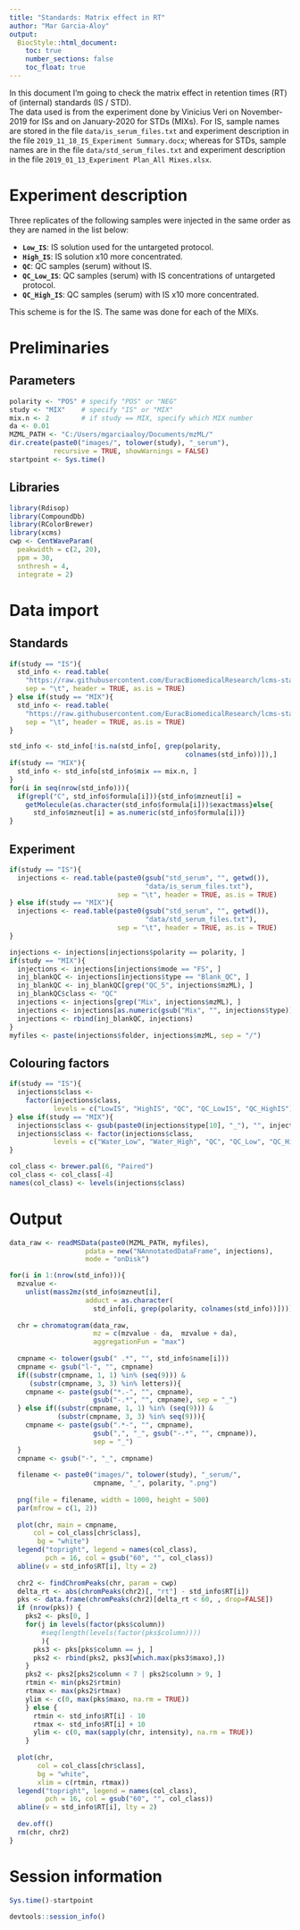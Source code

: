 ```yaml
---
title: "Standards: Matrix effect in RT"
author: "Mar Garcia-Aloy"
output: 
  BiocStyle::html_document:
    toc: true
    number_sections: false
    toc_float: true
---
```


In this document I'm going to check the matrix effect in retention times 
(RT) of (internal) standards (IS / STD).  
The data used is from the experiment done by Vinicius Veri 
on November-2019 for ISs and on January-2020 for STDs (MIXs). 
For IS, sample names are stored in the file `data/is_serum_files.txt` and experiment 
description in the file `2019_11_18_IS_Experiment Summary.docx`; 
whereas for STDs, sample names are in the file `data/std_serum_files.txt` 
and experiment description in the file `2019_01_13_Experiment Plan_All Mixes.xlsx`.    

# Experiment description
Three replicates of the following samples were injected in the same 
order as they are named in the list below:  
  
- **`Low_IS`**: IS solution used for the untargeted protocol.     
- **`High_IS`**: IS solution x10 more concentrated.  
- **`QC`**: QC samples (serum) without IS.  
- **`QC_Low_IS`**: QC samples (serum) with IS concentrations of untargeted protocol.  
- **`QC_High_IS`**: QC samples (serum) with IS x10 more concentrated.  

This scheme is for the IS. The same was done for each of the MIXs.  

# Preliminaries
## Parameters
```r
polarity <- "POS" # specify "POS" or "NEG"
study <- "MIX"    # specify "IS" or "MIX"
mix.n <- 2        # if study == MIX, specify which MIX number
da <- 0.01
MZML_PATH <- "C:/Users/mgarciaaloy/Documents/mzML/"
dir.create(paste0("images/", tolower(study), "_serum"), 
           recursive = TRUE, showWarnings = FALSE)
startpoint <- Sys.time()
```

## Libraries
```r
library(Rdisop)
library(CompoundDb)
library(RColorBrewer)
library(xcms)
cwp <- CentWaveParam(
  peakwidth = c(2, 20), 
  ppm = 30, 
  snthresh = 4,
  integrate = 2)
```

# Data import
## Standards
```r
if(study == "IS"){
  std_info <- read.table(
    "https://raw.githubusercontent.com/EuracBiomedicalResearch/lcms-standards/master/data/internal_standards.txt",
    sep = "\t", header = TRUE, as.is = TRUE)
} else if(study == "MIX"){
  std_info <- read.table(
    "https://raw.githubusercontent.com/EuracBiomedicalResearch/lcms-standards/master/data/standards_dilution.txt",
    sep = "\t", header = TRUE, as.is = TRUE)
}

std_info <- std_info[!is.na(std_info[, grep(polarity, 
                                            colnames(std_info))]),]
if(study == "MIX"){
  std_info <- std_info[std_info$mix == mix.n, ]
}
for(i in seq(nrow(std_info))){
  if(grepl("C", std_info$formula[i])){std_info$mzneut[i] = 
    getMolecule(as.character(std_info$formula[i]))$exactmass}else{
      std_info$mzneut[i] = as.numeric(std_info$formula[i])}
}
```

## Experiment
```r
if(study == "IS"){
  injections <- read.table(paste0(gsub("std_serum", "", getwd()), 
                                  "data/is_serum_files.txt"), 
                           sep = "\t", header = TRUE, as.is = TRUE)
} else if(study == "MIX"){
  injections <- read.table(paste0(gsub("std_serum", "", getwd()), 
                                  "data/std_serum_files.txt"), 
                           sep = "\t", header = TRUE, as.is = TRUE)
}

injections <- injections[injections$polarity == polarity, ]
if(study == "MIX"){
  injections <- injections[injections$mode == "FS", ]
  inj_blankQC <- injections[injections$type == "Blank_QC", ]
  inj_blankQC <- inj_blankQC[grep("QC_5", injections$mzML), ]
  inj_blankQC$class <- "QC"
  injections <- injections[grep("Mix", injections$mzML), ]
  injections <- injections[as.numeric(gsub("Mix", "", injections$type)) == mix.n, ]
  injections <- rbind(inj_blankQC, injections)
}
myfiles <- paste(injections$folder, injections$mzML, sep = "/") 
```

## Colouring factors
```r
if(study == "IS"){
  injections$class <- 
    factor(injections$class, 
           levels = c("LowIS", "HighIS", "QC", "QC_LowIS", "QC_HighIS"))
} else if(study == "MIX"){
  injections$class <- gsub(paste0(injections$type[10], "_"), "", injections$class)
  injections$class <- factor(injections$class, 
           levels = c("Water_Low", "Water_High", "QC", "QC_Low", "QC_High"))
}

col_class <- brewer.pal(6, "Paired")
col_class <- col_class[-4]
names(col_class) <- levels(injections$class)
```

# Output
```r
data_raw <- readMSData(paste0(MZML_PATH, myfiles), 
                   pdata = new("NAnnotatedDataFrame", injections),
                   mode = "onDisk")

for(i in 1:(nrow(std_info))){
  mzvalue <- 
    unlist(mass2mz(std_info$mzneut[i], 
                   adduct = as.character(
                     std_info[i, grep(polarity, colnames(std_info))])))
  
  chr = chromatogram(data_raw, 
                     mz = c(mzvalue - da,  mzvalue + da),
                     aggregationFun = "max")
  
  cmpname <- tolower(gsub(" .*", "", std_info$name[i]))
  cmpname <- gsub("l-", "", cmpname)
  if((substr(cmpname, 1, 1) %in% (seq(9))) & 
     (substr(cmpname, 3, 3) %in% letters)){
    cmpname <- paste(gsub("*.-", "", cmpname), 
                     gsub("-.*", "", cmpname), sep = "_")
  } else if((substr(cmpname, 1, 1) %in% (seq(9))) & 
            (substr(cmpname, 3, 3) %in% seq(9))){
    cmpname <- paste(gsub(".*-", "", cmpname), 
                     gsub(",", "_", gsub("-.*", "", cmpname)), 
                     sep = "_")
  }
  cmpname <- gsub("-", "_", cmpname)
  
  filename <- paste0("images/", tolower(study), "_serum/", 
                     cmpname, "_", polarity, ".png")
  
  png(file = filename, width = 1000, height = 500)
  par(mfrow = c(1, 2))
  
  plot(chr, main = cmpname,
      col = col_class[chr$class],
       bg = "white")
  legend("topright", legend = names(col_class), 
         pch = 16, col = gsub("60", "", col_class))
  abline(v = std_info$RT[i], lty = 2)
  
  chr2 <- findChromPeaks(chr, param = cwp)
  delta_rt <- abs(chromPeaks(chr2)[, "rt"] - std_info$RT[i])
  pks <- data.frame(chromPeaks(chr2)[delta_rt < 60, , drop=FALSE])
  if (nrow(pks)) {
    pks2 <- pks[0, ]
    for(j in levels(factor(pks$column))
        #seq(length(levels(factor(pks$column))))
        ){
      pks3 <- pks[pks$column == j, ]
      pks2 <- rbind(pks2, pks3[which.max(pks3$maxo),])
    }
    pks2 <- pks2[pks2$column < 7 | pks2$column > 9, ]
    rtmin <- min(pks2$rtmin)
    rtmax <- max(pks2$rtmax)
    ylim <- c(0, max(pks$maxo, na.rm = TRUE))
    } else {
      rtmin <- std_info$RT[i] - 10
      rtmax <- std_info$RT[i] + 10
      ylim <- c(0, max(sapply(chr, intensity), na.rm = TRUE))
    }
  
  plot(chr, 
       col = col_class[chr$class],
       bg = "white",
       xlim = c(rtmin, rtmax))
  legend("topright", legend = names(col_class), 
         pch = 16, col = gsub("60", "", col_class))
  abline(v = std_info$RT[i], lty = 2)
  
  dev.off()
  rm(chr, chr2)
}
```

# Session information
```r
Sys.time()-startpoint

devtools::session_info()
```
